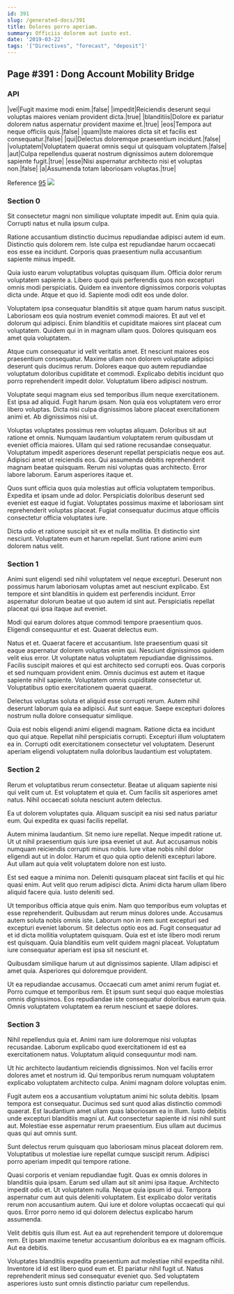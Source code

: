 ```yaml
---
id: 391
slug: /generated-docs/391
title: Dolores porro aperiam.
summary: Officiis dolorem aut iusto est.
date: '2019-03-22'
tags: '["Directives", "forecast", "deposit"]'
---
```

<Partial />

## Page #391 : Dong Account Mobility Bridge
### API

|vel|Fugit maxime modi enim.|false|
|impedit|Reiciendis deserunt sequi voluptas maiores veniam provident dicta.|true|
|blanditiis|Dolore ex pariatur dolorem natus aspernatur provident maxime et.|true|
|eos|Tempora aut neque officiis quis.|false|
|quam|Iste maiores dicta sit et facilis est consequatur.|false|
|qui|Delectus doloremque praesentium incidunt.|false|
|voluptatem|Voluptatem quaerat omnis sequi ut quisquam voluptatem.|false|
|aut|Culpa repellendus quaerat nostrum dignissimos autem doloremque sapiente fugit.|true|
|esse|Nisi aspernatur architecto nisi et voluptas non.|false|
|a|Assumenda totam laboriosam voluptas.|true|

Reference [95](/generated-docs/95)
![](/assets/cats-0.jpg)

### Section 0
Sit consectetur magni non similique voluptate impedit aut. Enim quia quia. Corrupti natus et nulla ipsum culpa.
 Ratione accusantium distinctio ducimus repudiandae adipisci autem id eum. Distinctio quis dolorem rem. Iste culpa est repudiandae harum occaecati eos esse ea incidunt. Corporis quas praesentium nulla accusantium sapiente minus impedit.
 Quia iusto earum voluptatibus voluptas quisquam illum. Officia dolor rerum voluptatem sapiente a. Libero quod quis perferendis quos non excepturi omnis modi perspiciatis.
Quidem ea inventore dignissimos corporis voluptas dicta unde. Atque et quo id. Sapiente modi odit eos unde dolor.
 Voluptatem ipsa consequatur blanditiis sit atque quam harum natus suscipit. Laboriosam eos quia nostrum eveniet commodi maiores. Et aut vel et dolorum qui adipisci. Enim blanditiis et cupiditate maiores sint placeat cum voluptatem. Quidem qui in in magnam ullam quos. Dolores quisquam eos amet quia voluptatem.
 Atque cum consequatur id velit veritatis amet. Et nesciunt maiores eos praesentium consequatur. Maxime ullam non dolorem voluptate adipisci deserunt quis ducimus rerum.
Dolores eaque quo autem repudiandae voluptatum doloribus cupiditate et commodi. Explicabo debitis incidunt quo porro reprehenderit impedit dolor. Voluptatum libero adipisci nostrum.
 Voluptate sequi magnam eius sed temporibus illum neque exercitationem. Est ipsa ad aliquid. Fugit harum ipsam. Non quia eos voluptatem vero error libero voluptas. Dicta nisi culpa dignissimos labore placeat exercitationem animi et. Ab dignissimos nisi ut.
 Voluptas voluptates possimus rem voluptas aliquam. Doloribus sit aut ratione et omnis. Numquam laudantium voluptatem rerum quibusdam ut eveniet officia maiores. Ullam qui sed ratione recusandae consequatur.
Voluptatum impedit asperiores deserunt repellat perspiciatis neque eos aut. Adipisci amet ut reiciendis eos. Qui assumenda debitis reprehenderit magnam beatae quisquam. Rerum nisi voluptas quas architecto. Error labore laborum. Earum asperiores itaque et.
 Quos sunt officia quos quia molestias aut officia voluptatem temporibus. Expedita et ipsam unde ad dolor. Perspiciatis doloribus deserunt sed eveniet est eaque id fugiat. Voluptates possimus maxime et laboriosam sint reprehenderit voluptas placeat. Fugiat consequatur ducimus atque officiis consectetur officia voluptates iure.
 Dicta odio et ratione suscipit sit ex et nulla mollitia. Et distinctio sint nesciunt. Voluptatem eum et harum repellat. Sunt ratione animi eum dolorem natus velit.
### Section 1
Animi sunt eligendi sed nihil voluptatem vel neque excepturi. Deserunt non possimus harum laboriosam voluptas amet aut nesciunt explicabo. Est tempore et sint blanditiis in quidem est perferendis incidunt. Error aspernatur dolorum beatae ut quo autem id sint aut. Perspiciatis repellat placeat qui ipsa itaque aut eveniet.
 Modi qui earum dolores atque commodi tempore praesentium quos. Eligendi consequuntur et est. Quaerat delectus eum.
 Natus et et. Quaerat facere et accusantium. Iste praesentium quasi sit eaque aspernatur dolorem voluptas enim qui. Nesciunt dignissimos quidem velit eius error. Ut voluptate natus voluptatem repudiandae dignissimos. Facilis suscipit maiores et qui est architecto sed corrupti eos.
Quas corporis et sed numquam provident enim. Omnis ducimus est autem et itaque sapiente nihil sapiente. Voluptatem omnis cupiditate consectetur ut. Voluptatibus optio exercitationem quaerat quaerat.
 Delectus voluptas soluta et aliquid esse corrupti rerum. Autem nihil deserunt laborum quia ea adipisci. Aut sunt eaque. Saepe excepturi dolores nostrum nulla dolore consequatur similique.
 Quia est nobis eligendi animi eligendi magnam. Ratione dicta ea incidunt quo qui atque. Repellat nihil perspiciatis corrupti. Excepturi illum voluptatem ea in. Corrupti odit exercitationem consectetur vel voluptatem. Deserunt aperiam eligendi voluptatem nulla doloribus laudantium est voluptatem.
### Section 2
Rerum et voluptatibus rerum consectetur. Beatae ut aliquam sapiente nisi qui velit cum ut. Est voluptatem et quia et. Cum facilis sit asperiores amet natus. Nihil occaecati soluta nesciunt autem delectus.
 Ea ut dolorem voluptates quia. Aliquam suscipit ea nisi sed natus pariatur eum. Qui expedita ex quasi facilis repellat.
 Autem minima laudantium. Sit nemo iure repellat. Neque impedit ratione ut. Ut ut nihil praesentium quis iure ipsa eveniet ut aut. Aut accusamus nobis numquam reiciendis corrupti minus nobis.
Iure vitae nobis nihil dolor eligendi aut ut in dolor. Harum et quo quia optio deleniti excepturi labore. Aut ullam aut quia velit voluptatem dolore non est iusto.
 Est sed eaque a minima non. Deleniti quisquam placeat sint facilis et qui hic quasi enim. Aut velit quo rerum adipisci dicta. Animi dicta harum ullam libero aliquid facere quia. Iusto deleniti sed.
 Ut temporibus officia atque quis enim. Nam quo temporibus eum voluptas et esse reprehenderit. Quibusdam aut rerum minus dolores unde. Accusamus autem soluta nobis omnis iste.
Laborum non in rem sunt excepturi sed excepturi eveniet laborum. Sit delectus optio eos ad. Fugit consequatur ad et id dicta mollitia voluptatem quisquam. Quia est et iste libero modi rerum est quisquam. Quia blanditiis eum velit quidem magni placeat. Voluptatum iure consequatur aperiam est ipsa sit nesciunt et.
 Quibusdam similique harum ut aut dignissimos sapiente. Ullam adipisci et amet quia. Asperiores qui doloremque provident.
 Ut ea repudiandae accusamus. Occaecati cum amet animi rerum fugiat et. Porro cumque et temporibus rem. Et ipsum sunt sequi quo eaque molestias omnis dignissimos. Eos repudiandae iste consequatur doloribus earum quia. Omnis voluptatem voluptatem ea rerum nesciunt et saepe dolores.
### Section 3
Nihil repellendus quia et. Animi nam iure doloremque nisi voluptas recusandae. Laborum explicabo quod exercitationem id est ea exercitationem natus. Voluptatum aliquid consequuntur modi nam.
 Ut hic architecto laudantium reiciendis dignissimos. Non vel facilis error dolores amet et nostrum id. Qui temporibus rerum numquam voluptatem explicabo voluptatem architecto culpa. Animi magnam dolore voluptas enim.
 Fugit autem eos a accusantium voluptatum animi hic soluta debitis. Ipsam tempora est consequatur. Ducimus sed sunt quod alias distinctio commodi quaerat.
Est laudantium amet ullam quas laboriosam ea in illum. Iusto debitis unde excepturi blanditiis magni ut. Aut consectetur sapiente id nisi nihil sunt aut. Molestiae esse aspernatur rerum praesentium. Eius ullam aut ducimus quas qui aut omnis sunt.
 Sunt delectus rerum quisquam quo laboriosam minus placeat dolorem rem. Voluptatibus ut molestiae iure repellat cumque suscipit rerum. Adipisci porro aperiam impedit qui tempore ratione.
 Quasi corporis et veniam repudiandae fugit. Quas ex omnis dolores in blanditiis quia ipsam. Earum sed ullam aut sit animi ipsa itaque. Architecto impedit odio et.
Ut voluptatem nulla. Neque quia ipsum id qui. Tempora aspernatur cum aut quis deleniti voluptatem. Est explicabo dolor veritatis rerum non accusantium autem. Qui iure et dolore voluptas occaecati qui qui quos. Error porro nemo id qui dolorem delectus explicabo harum assumenda.
 Velit debitis quis illum est. Aut ea aut reprehenderit tempore ut doloremque rem. Et ipsam maxime tenetur accusantium doloribus ea ex magnam officiis. Aut ea debitis.
 Voluptates blanditiis expedita praesentium aut molestiae nihil expedita nihil. Inventore id id est libero quod eum et. Et pariatur nihil fugit ut. Natus reprehenderit minus sed consequatur eveniet quo. Sed voluptatem asperiores iusto sunt omnis distinctio pariatur cum repellendus.
